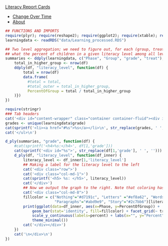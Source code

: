 <nav class="navbar navbar-inverse navbar-fixed-bottom" role="navigation">
  <div class="container-fluid">
<a class="navbar-brand active" href="index.html">Literacy Report Cards</a>
 <ul class="nav navbar-nav">
<li><a href="changes.html">Change Over Time</a></li>
<li><a href="about.html">About</a></li>
</ul>
</nav></div>

<div class="container">
<div class="row">
<div class="col-md-12" role="main">

```r
## FUNCTIONS AND IMPORTS
require(plyr); require(reshape2); require(ggplot2); require(xtable); require(scales); require(stringr)
learningdata <- readRDS("data/Learning_processed.RDS")

## Two level aggregation; we need to figure out, for each (group, treatment, class, phase)
## what the percent of children in a given literacy level among all levels is.
summaries <- ddply(learningdata, c("Phase", "Group", "grade", "treat"), function(df) {
    total_in_higher_group <- nrow(df)
    ddply(df, "literacy_level", function(df) {
        total = nrow(df)
        data.frame(
          #total = total,
          #total_outer = total_in_higher_group,
          PercentOfGroup = total / total_in_higher_group
    )})
})
```

```r
require(stringr)
### Tab headers
cat('<div id="content-wrapper" class="container container-fluid"><div id="tabs">\n<ul>\n')
grades <- unique(learningdata$grade)
cat(sprintf('<li><a href="#%s">%s</a></li>\n', str_replace(grades, ' ', ''), grades))
cat('</ul>\n')
```

```r
d_ply(summaries, "grade", function(df) {
    #cat(sprintf('<h4>%s:</h4>', df[1,'grade']))
    cat(sprintf('<div id="%s">', str_replace(df[1,'grade'], ' ', '')))
    d_ply(df, "literacy_level", function(df_inner) {
        literacy_level <- df_inner[1,'literacy_level']
        ## Making a label for the literacy level to the left
        cat('<div class="row">')
        cat('<div class="col-md-1">')
        cat(sprintf('<h5> %s: </h5>', literacy_level))
        cat('</div>')
        ## Now we output the graph to the right. Note that coloring has to be manual
        cat('<div class="col-md-8">')
        fillcolor = c("Nothing"="#d7191c", "Letters" ="#ef8a62", "Words"="#ffffbf",
                      "Paragraphs"="#abd9e9", "Story"="#2c7bb6")[literacy_level]
        print(ggplot(data=df_inner, aes(x=Phase, y=PercentOfGroup)) + 
            geom_bar(stat='identity', fill=fillcolor) + facet_grid(~ treat) + 
            scale_y_continuous(labels=percent) + labs(x="", y="Percent") +
            theme_minimal())
        cat('</div></div>')
    })
    cat('\n</div>\n')
})
```

<br/><br/><br/>
</div></div></div>
<link rel="stylesheet" href="http://netdna.bootstrapcdn.com/bootstrap/3.0.3/css/bootstrap.min.css" type="text/css" media="screen,projection" />
<script src="http://ajax.googleapis.com/ajax/libs/jquery/1.10.2/jquery.min.js"></script>
<script src="http://ajax.googleapis.com/ajax/libs/jqueryui/1.10.3/jquery-ui.min.js"></script>
<script type="text/javascript"> (function($) { $( "#tabs" ).tabs(); })(jQuery); </script>
<link rel="stylesheet" href="http://code.jquery.com/ui/1.10.3/themes/smoothness/jquery-ui.css">